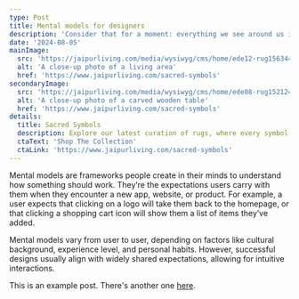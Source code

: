 ```yaml
---
type: Post
title: Mental models for designers
description: 'Consider that for a moment: everything we see around us is assumed to have had a cause and is contingent upon.'
date: '2024-08-05'
mainImage:
  src: 'https://jaipurliving.com/media/wysiwyg/cms/home/ede12-rug156344-rct-ls-sacredsymbols-prosperity-2-1_8SyCKM44.jpg'
  alt: 'A close-up photo of a living area'
  href: 'https://www.jaipurliving.com/sacred-symbols'
secondaryImage:
  src: 'https://jaipurliving.com/media/wysiwyg/cms/home/ede08-rug152124-rct-ls-tarantella-kitchen-people-homepage.jpg'
  alt: 'A close-up photo of a carved wooden table'
  href: 'https://www.jaipurliving.com/sacred-symbols'
details:
  title: Sacred Symbols
  description: Explore our latest curation of rugs, where every symbol and motif weaves a tapestry of cultural and spiritual significance.
  ctaText: 'Shop The Collection'
  ctaLink: 'https://www.jaipurliving.com/sacred-symbols'
---
```


Mental models are frameworks people create in their minds to understand how something should work. They’re the expectations users carry with them when they encounter a new app, website, or product. For example, a user expects that clicking on a logo will take them back to the homepage, or that clicking a shopping cart icon will show them a list of items they’ve added.

Mental models vary from user to user, depending on factors like cultural background, experience level, and personal habits. However, successful designs usually align with widely shared expectations, allowing for intuitive interactions.

This is an example post. There's another one [here](/posts/example-post).
